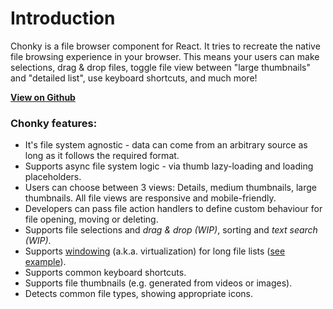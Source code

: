 
<Meta title="0 Chonky Overview|Introduction" />

<ChonkyHeader />

# Introduction

Chonky is a file browser component for React. It tries to recreate the native file browsing experience in your
browser. This means your users can make selections, drag & drop files, toggle file view between "large thumbnails"
and "detailed list", use keyboard shortcuts, and much more!

[**View on Github**](https://github.com/TimboKZ/Chonky)

### Chonky features:

-   It's file system agnostic - data can come from an arbitrary source as long as it follows the required format.
-   Supports async file system logic - via thumb lazy-loading and loading placeholders.
-   Users can choose between 3 views: Details, medium thumbnails, large thumbnails. All file views are responsive and
    mobile-friendly.
-   Developers can pass file action handlers to define custom behaviour for file opening, moving or deleting.
-   Supports file selections and _drag & drop (WIP)_, sorting and _text search (WIP)_.
-   Supports [windowing](https://reactjs.org/docs/optimizing-performance.html#virtualize-long-lists) (a.k.a.
    virtualization) for long file lists ([see example](#section-virtualization-with-10000-files)).
-   Supports common keyboard shortcuts.
-   Supports file thumbnails (e.g. generated from videos or images).
-   Detects common file types, showing appropriate icons.

